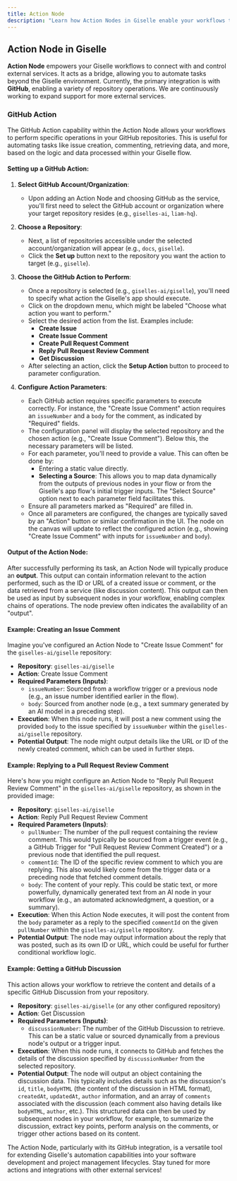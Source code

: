```yaml
---
title: Action Node
description: "Learn how Action Nodes in Giselle enable your workflows to interact with external services like GitHub, performing tasks such as creating issues, comments, or retrieving discussions in your repositories."
---
```


## Action Node in Giselle

**Action Node** empowers your Giselle workflows to connect with and control external services. It acts as a bridge, allowing you to automate tasks beyond the Giselle environment. Currently, the primary integration is with **GitHub**, enabling a variety of repository operations. We are continuously working to expand support for more external services.

### GitHub Action

The GitHub Action capability within the Action Node allows your workflows to perform specific operations in your GitHub repositories. This is useful for automating tasks like issue creation, commenting, retrieving data, and more, based on the logic and data processed within your Giselle flow.

#### Setting up a GitHub Action:

1.  **Select GitHub Account/Organization**:
    * Upon adding an Action Node and choosing GitHub as the service, you'll first need to select the GitHub account or organization where your target repository resides (e.g., `giselles-ai`, `liam-hq`).

2.  **Choose a Repository**:
    * Next, a list of repositories accessible under the selected account/organization will appear (e.g., `docs`, `giselle`).
    * Click the **Set up** button next to the repository you want the action to target (e.g., `giselle`).

3.  **Choose the GitHub Action to Perform**:
    * Once a repository is selected (e.g., `giselles-ai/giselle`), you'll need to specify what action the Giselle's app should execute.
    * Click on the dropdown menu, which might be labeled "Choose what action you want to perform."
    * Select the desired action from the list. Examples include:
        * **Create Issue**
        * **Create Issue Comment**
        * **Create Pull Request Comment**
        * **Reply Pull Request Review Comment**
        * **Get Discussion**
    * After selecting an action, click the **Setup Action** button to proceed to parameter configuration.

4.  **Configure Action Parameters**:
    * Each GitHub action requires specific parameters to execute correctly. For instance, the "Create Issue Comment" action requires an `issueNumber` and a `body` for the comment, as indicated by "Required" fields.
    * The configuration panel will display the selected repository and the chosen action (e.g., "Create Issue Comment"). Below this, the necessary parameters will be listed.
    * For each parameter, you'll need to provide a value. This can often be done by:
        * Entering a static value directly.
        * **Selecting a Source**: This allows you to map data dynamically from the outputs of previous nodes in your flow or from the Giselle's app flow's initial trigger inputs. The "Select Source" option next to each parameter field facilitates this.
    * Ensure all parameters marked as "Required" are filled in.
    * Once all parameters are configured, the changes are typically saved by an "Action" button or similar confirmation in the UI. The node on the canvas will update to reflect the configured action (e.g., showing "Create Issue Comment" with inputs for `issueNumber` and `body`).

#### Output of the Action Node:

After successfully performing its task, an Action Node will typically produce an **output**. This output can contain information relevant to the action performed, such as the ID or URL of a created issue or comment, or the data retrieved from a service (like discussion content). This output can then be used as input by subsequent nodes in your workflow, enabling complex chains of operations. The node preview often indicates the availability of an "output".

#### Example: Creating an Issue Comment

Imagine you've configured an Action Node to "Create Issue Comment" for the `giselles-ai/giselle` repository:

* **Repository**: `giselles-ai/giselle`
* **Action**: Create Issue Comment
* **Required Parameters (Inputs)**:
    * `issueNumber`: Sourced from a workflow trigger or a previous node (e.g., an issue number identified earlier in the flow).
    * `body`: Sourced from another node (e.g., a text summary generated by an AI model in a preceding step).
* **Execution**: When this node runs, it will post a new comment using the provided `body` to the issue specified by `issueNumber` within the `giselles-ai/giselle` repository.
* **Potential Output**: The node might output details like the URL or ID of the newly created comment, which can be used in further steps.

#### Example: Replying to a Pull Request Review Comment

Here's how you might configure an Action Node to "Reply Pull Request Review Comment" in the `giselles-ai/giselle` repository, as shown in the provided image:

* **Repository**: `giselles-ai/giselle`
* **Action**: Reply Pull Request Review Comment
* **Required Parameters (Inputs)**:
    * `pullNumber`: The number of the pull request containing the review comment. This would typically be sourced from a trigger event (e.g., a GitHub Trigger for "Pull Request Review Comment Created") or a previous node that identified the pull request.
    * `commentId`: The ID of the specific review comment to which you are replying. This also would likely come from the trigger data or a preceding node that fetched comment details.
    * `body`: The content of your reply. This could be static text, or more powerfully, dynamically generated text from an AI node in your workflow (e.g., an automated acknowledgment, a question, or a summary).
* **Execution**: When this Action Node executes, it will post the content from the `body` parameter as a reply to the specified `commentId` on the given `pullNumber` within the `giselles-ai/giselle` repository.
* **Potential Output**: The node may output information about the reply that was posted, such as its own ID or URL, which could be useful for further conditional workflow logic.

#### Example: Getting a GitHub Discussion

This action allows your workflow to retrieve the content and details of a specific GitHub Discussion from your repository.

* **Repository**: `giselles-ai/giselle` (or any other configured repository)
* **Action**: Get Discussion
* **Required Parameters (Inputs)**:
    * `discussionNumber`: The number of the GitHub Discussion to retrieve. This can be a static value or sourced dynamically from a previous node's output or a trigger input.
* **Execution**: When this node runs, it connects to GitHub and fetches the details of the discussion specified by `discussionNumber` from the selected repository.
* **Potential Output**: The node will output an object containing the discussion data. This typically includes details such as the discussion's `id`, `title`, `bodyHTML` (the content of the discussion in HTML format), `createdAt`, `updatedAt`, `author` information, and an array of `comments` associated with the discussion (each comment also having details like `bodyHTML`, `author`, etc.). This structured data can then be used by subsequent nodes in your workflow, for example, to summarize the discussion, extract key points, perform analysis on the comments, or trigger other actions based on its content.

The Action Node, particularly with its GitHub integration, is a versatile tool for extending Giselle's automation capabilities into your software development and project management lifecycles. Stay tuned for more actions and integrations with other external services!
